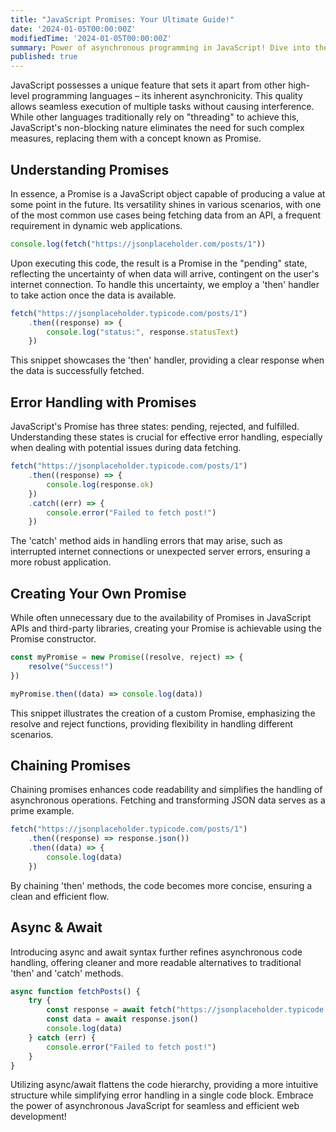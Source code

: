 ```yaml
---
title: "JavaScript Promises: Your Ultimate Guide!"
date: '2024-01-05T00:00:00Z'
modifiedTime: '2024-01-05T00:00:00Z'
summary: Power of asynchronous programming in JavaScript! Dive into the world of promises, from handling data fetching to error management.
published: true
---
```


JavaScript possesses a unique feature that sets it apart from other high-level programming languages – its inherent asynchronicity. This quality allows seamless execution of multiple tasks without causing interference. While other languages traditionally rely on "threading" to achieve this, JavaScript's non-blocking nature eliminates the need for such complex measures, replacing them with a concept known as Promise.

## Understanding Promises

In essence, a Promise is a JavaScript object capable of producing a value at some point in the future. Its versatility shines in various scenarios, with one of the most common use cases being fetching data from an API, a frequent requirement in dynamic web applications.

```js
console.log(fetch("https://jsonplaceholder.com/posts/1"))
```

Upon executing this code, the result is a Promise in the "pending" state, reflecting the uncertainty of when data will arrive, contingent on the user's internet connection. To handle this uncertainty, we employ a 'then' handler to take action once the data is available.

```js
fetch("https://jsonplaceholder.typicode.com/posts/1")
	.then((response) => {
		console.log("status:", response.statusText)
	})
```

This snippet showcases the 'then' handler, providing a clear response when the data is successfully fetched.

## Error Handling with Promises

JavaScript's Promise has three states: pending, rejected, and fulfilled. Understanding these states is crucial for effective error handling, especially when dealing with potential issues during data fetching.

```js
fetch("https://jsonplaceholder.typicode.com/posts/1")
	.then((response) => {
		console.log(response.ok)
	})
	.catch((err) => {
		console.error("Failed to fetch post!")
	})
```

The 'catch' method aids in handling errors that may arise, such as interrupted internet connections or unexpected server errors, ensuring a more robust application.

## Creating Your Own Promise

While often unnecessary due to the availability of Promises in JavaScript APIs and third-party libraries, creating your Promise is achievable using the Promise constructor.

```js
const myPromise = new Promise((resolve, reject) => {
	resolve("Success!")
})

myPromise.then((data) => console.log(data))
```

This snippet illustrates the creation of a custom Promise, emphasizing the resolve and reject functions, providing flexibility in handling different scenarios.

## Chaining Promises

Chaining promises enhances code readability and simplifies the handling of asynchronous operations. Fetching and transforming JSON data serves as a prime example.

```js
fetch("https://jsonplaceholder.typicode.com/posts/1")
	.then((response) => response.json())
	.then((data) => {
		console.log(data)
	})
```

By chaining 'then' methods, the code becomes more concise, ensuring a clean and efficient flow.

## Async & Await

Introducing async and await syntax further refines asynchronous code handling, offering cleaner and more readable alternatives to traditional 'then' and 'catch' methods.

```js
async function fetchPosts() {
	try {
		const response = await fetch("https://jsonplaceholder.typicode.com/posts/1")
		const data = await response.json()
		console.log(data)
	} catch (err) {
		console.error("Failed to fetch post!")
	}
}
```

Utilizing async/await flattens the code hierarchy, providing a more intuitive structure while simplifying error handling in a single code block. Embrace the power of asynchronous JavaScript for seamless and efficient web development!
